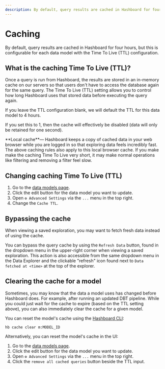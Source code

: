 ```yaml
---
description: By default, query results are cached in Hashboard for four hours, but this is configurable for each data model with the Time To Live (TTL) configuration.
---
```



# Caching

By default, query results are cached in Hashboard for four hours, but this is configurable for each data model with the Time To Live (TTL) configuration.

## What is the caching Time To Live (TTL)?

Once a query is run from Hashboard, the results are stored in an in-memory cache on our servers so that users don't have to access the database again for the same query. The Time To Live (TTL) setting allows you to control how long Hashboard uses that stored data before executing the query again.

If you leave the TTL configuration blank, we will default the TTL for this data model to 4 hours.

If you set this to 1, then the cache will effectively be disabled (data will only be retained for one second).

<Callout type="info">
  **Local cache**— Hashboard keeps a copy of cached data in your web browser
  while you are logged in so that exploring data feels incredibly fast. The
  above caching rules also apply to this local browser cache. If you make make
  the caching Time To Live very short, it may make normal operations like
  filtering and removing a filter feel slow.
</Callout>

## Changing caching Time To Live (TTL)

1. Go to the [data models page](https://hashboard.com/app/p/data-models).
2. Click the edit button for the data model you want to update.
3. Open `⚙️ Advanced Settings` via the `...` menu in the top right.
4. Change the `Cache TTL`.

## Bypassing the cache

When viewing a saved exploration, you may want to fetch fresh data instead of using the cache.

You can bypass the query cache by using the `Refresh Data` button, found in the dropdown menu in the upper-right corner when viewing a saved exploration. This action is also accessible from the same dropdown menu in the Data Explorer and the clickable "refresh" icon found next to `Data fetched at <time>` at the top of the explorer.

## Clearing the cache for a model

Sometimes, you may know that the data a model uses has changed before Hashboard does. For example, after running an updated DBT pipeline.
While you could just wait for the cache to expire (based on the TTL setting above), you can also immediately clear the cache for a given model.

You can reset the model's cache using the [Hashboard CLI](/docs/data-ops/cli):

```
hb cache clear m:MODEL_ID
```

Alternatively, you can reset the model's cache in the UI:

1. Go to the [data models page](https://hashboard.com/app/p/data-models).
2. Click the edit button for the data model you want to update.
3. Open `⚙️ Advanced Settings` via the `...` menu in the top right.
4. Click the `remove all cached queries` button beside the TTL input.
